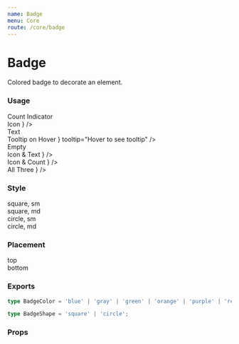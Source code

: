 ```yaml
---
name: Badge
menu: Core
route: /core/badge
---
```



# Badge

Colored badge to decorate an element.

### Usage

<Playground>
  <div className="flex flex-col ml-3">
    <div className="flex flex-row items-start gap-6 mb-5 mr-5">
      <div className="relative">
        <PillTag className="mr-4">Count Indicator</PillTag>
        <Badge color="purple" shape="square" count={100} />
      </div>
      <div className="relative">
        <PillTag className="mr-4">Icon</PillTag>
        <Badge
          color="blue"
          position="bottom"
          shape="square"
          size="md"
          icon={<ThumbsUpIcon className="m-auto" width={16} />}
        />
      </div>
      <div className="relative">
        <PillTag className="mr-7">Text</PillTag>
        <Badge color="red" shape="square" text="New" />
      </div>
      <div className="relative">
        <PillTag className="mr-4">Tooltip on Hover</PillTag>
        <Badge
          color="green"
          shape="square"
          size="md"
          icon={<AlarmIcon className="m-0" width={16} />}
          tooltip="Hover to see tooltip"
        />
      </div>
    </div>
    <div className="flex flex-row items-start gap-6 mr-4">
      <div className="relative">
        <PillTag className="mr-1">Empty</PillTag>
        <Badge color="red" />
      </div>
      <div className="relative">
        <PillTag className="mr-6">Icon & Text</PillTag>
        <Badge
          color="green"
          shape="square"
          text="Like"
          icon={<ThumbsUpIcon className="m-auto" width={16} />}
        />
      </div>
      <div className="relative">
        <PillTag className="mr-6">Icon & Count</PillTag>
        <Badge
          color="purple"
          shape="square"
          count={5}
          icon={<AlarmIcon className="m-0" width={16} />}
        />
      </div>
      <div className="relative">
        <PillTag className="mr-10">All Three</PillTag>
        <Badge
          color="orange"
          position="bottom"
          shape="square"
          count={3}
          text="Likes"
          icon={<ThumbsUpIcon className="m-auto" width={16} />}
        />
      </div>
    </div>
  </div>
</Playground>

### Style

<Playground>
  <div className="flex flex-col ml-3">
    <div className="flex flex-row items-start gap-6 mr-5">
      <div className="relative">
        <PillTag className="mr-1">square, sm</PillTag>
        <Badge color="blue" shape="square" />
      </div>
      <div className="relative">
        <PillTag className="mr-4">square, md</PillTag>
        <Badge color="blue" shape="square" size="md" />
      </div>
      <div className="relative">
        <PillTag className="mr-1">circle, sm</PillTag>
        <Badge color="blue" />
      </div>
      <div className="relative">
        <PillTag className="mr-4">circle, md</PillTag>
        <Badge color="blue" size="md" />
      </div>
    </div>
  </div>
</Playground>

### Placement

<Playground>
  <div className="flex flex-col ml-3">
    <div className="flex flex-row items-start gap-6 mr-5">
      <div className="relative">
        <PillTag className="mr-4">top</PillTag>
        <Badge color="red" count={100} />
      </div>
      <div className="relative">
        <PillTag className="mr-1">bottom</PillTag>
        <Badge color="red" position="bottom" count={12} />
      </div>
    </div>
  </div>
</Playground>

### Exports

```ts
type BadgeColor = 'blue' | 'gray' | 'green' | 'orange' | 'purple' | 'red';

type BadgeShape = 'square' | 'circle';
```

### Props

<Props of={Badge} />
